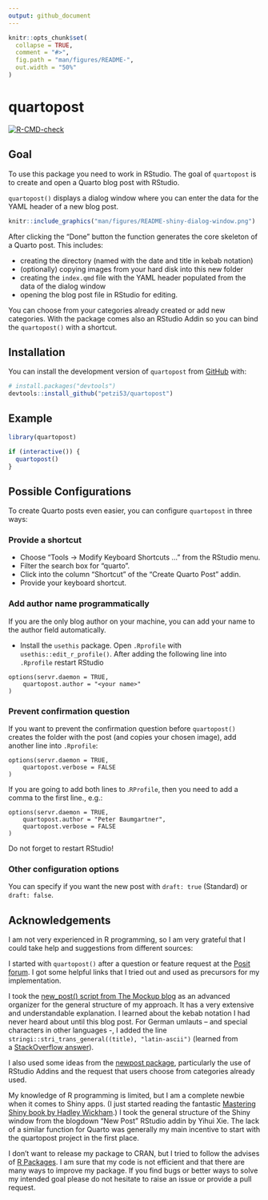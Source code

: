 ```yaml
---
output: github_document
---
```


```r
knitr::opts_chunk$set(
  collapse = TRUE,
  comment = "#>",
  fig.path = "man/figures/README-",
  out.width = "50%"
)
```

# quartopost

<!-- badges: start -->

[![R-CMD-check](https://github.com/petzi53/quartopost/actions/workflows/R-CMD-check.yaml/badge.svg)](https://github.com/petzi53/quartopost/actions/workflows/R-CMD-check.yaml)

<!-- badges: end -->

## Goal

To use this package you need to work in RStudio. The goal of
`quartopost` is to create and open a Quarto blog post with RStudio.

`quartopost()` displays a dialog window where you can enter the data for
the YAML header of a new blog post.

```r
knitr::include_graphics("man/figures/README-shiny-dialog-window.png")
```

After clicking the "Done" button the function generates the core
skeleton of a Quarto post. This includes:

-   creating the directory (named with the date and title in kebab
    notation)
-   (optionally) copying images from your hard disk into this new folder
-   creating the `index.qmd` file with the YAML header populated from
    the data of the dialog window
-   opening the blog post file in RStudio for editing.

You can choose from your categories already created or add new
categories. With the package comes also an RStudio Addin so you can bind
the `quartopost()` with a shortcut.

## Installation

You can install the development version of `quartopost` from
[GitHub](https://github.com/) with:

```r
# install.packages("devtools")
devtools::install_github("petzi53/quartopost")
```

## Example

```r
library(quartopost)

if (interactive()) {
  quartopost()
}
```

## Possible Configurations

To create Quarto posts even easier, you can configure `quartopost` in
three ways:

### Provide a shortcut

-   Choose "Tools -\> Modify Keyboard Shortcuts ..." from the RStudio
    menu.
-   Filter the search box for "quarto".
-   Click into the column "Shortcut" of the "Create Quarto Post" addin.
-   Provide your keyboard shortcut.

### Add author name programmatically

If you are the only blog author on your machine, you can add your name
to the author field automatically.

-   Install the `usethis` package. Open `.Rprofile` with
    `usethis::edit_r_profile()`. After adding the following line into
    `.Rprofile` restart RStudio

```         
options(servr.daemon = TRUE,
    quartopost.author = "<your name>" 
)
```

### Prevent confirmation question

If you want to prevent the confirmation question before `quartopost()`
creates the folder with the post (and copies your chosen image), add
another line into `.Rprofile`:

```         
options(servr.daemon = TRUE,
    quartopost.verbose = FALSE 
)
```

If you are going to add both lines to .`RProfile`, then you need to add
a comma to the first line., e.g.:

```         
options(servr.daemon = TRUE,
    quartopost.author = "Peter Baumgartner",
    quartopost.verbose = FALSE 
)
```

Do not forget to restart RStudio!

### Other configuration options

You can specify if you want the new post with `draft: true` (Standard)
or `draft: false`.

## Acknowledgements

I am not very experienced in R programming, so I am very grateful that I
could take help and suggestions from different sources:

I started with `quartopost()` after a question or feature request at
the [Posit
forum](https://community.rstudio.com/t/template-or-addin-for-new-posts-in-quarto-blog/164735/2).
I got some helpful links that I tried out and used as precursors for my
implementation.

I took the [new_post() script from The Mockup
blog](https://themockup.blog/posts/2022-11-08-use-r-to-generate-a-quarto-blogpost/) as
an advanced organizer for the general structure of my approach. It has a
very extensive and understandable explanation. I learned about the kebab
notation I had never heard about until this blog post. For German
umlauts -- and special characters in other languages -, I added the line
`stringi::stri_trans_general((title), "latin-ascii")` (learned from
a [StackOverflow answer](https://stackoverflow.com/a/38171652/7322615)).

I also used some ideas from the [newpost
package](https://github.com/smach/newpost/), particularly the use of
RStudio Addins and the request that users choose from categories already
used.

My knowledge of R programming is limited, but I am a complete newbie
when it comes to Shiny apps. (I just started reading the fantastic
[Mastering Shiny book by Hadley Wickham](https://mastering-shiny.org/).)
I took the general structure of the Shiny window from the blogdown "New
Post" RStudio addin by Yihui Xie. The lack of a similar function for
Quarto was generally my main incentive to start with the quartopost
project in the first place.

I don't want to release my package to CRAN, but I tried to follow the
advises of [R Packages](https://r-pkgs.org/). I am sure that my code is
not efficient and that there are many ways to improve my package. If you
find bugs or better ways to solve my intended goal please do not
hesitate to raise an issue or provide a pull request.
